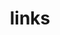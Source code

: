 ---
title: "links"
pageTitle: "Links of"
subTitle: "Remote hackathon every Sunday"
heroImg: "../src/images/shinji.webp"
---